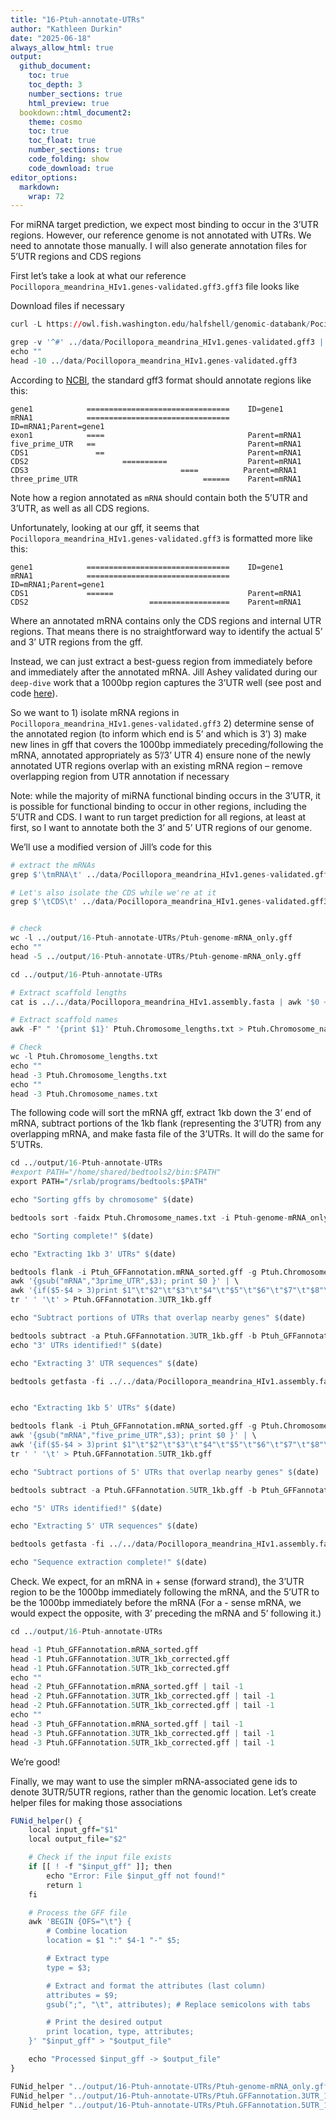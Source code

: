 ```yaml
---
title: "16-Ptuh-annotate-UTRs"
author: "Kathleen Durkin"
date: "2025-06-18"
always_allow_html: true
output: 
  github_document:
    toc: true
    toc_depth: 3
    number_sections: true
    html_preview: true 
  bookdown::html_document2:
    theme: cosmo
    toc: true
    toc_float: true
    number_sections: true
    code_folding: show
    code_download: true
editor_options: 
  markdown: 
    wrap: 72
---
```


For miRNA target prediction, we expect most binding to occur in the 3'UTR regions. However, our reference genome is not annotated with UTRs. We need to annotate those manually. I will also generate annotation files for 5'UTR regions and CDS regions

First let's take a look at what our reference `Pocillopora_meandrina_HIv1.genes-validated.gff3.gff3` file looks like

Download files if necessary
```r
curl -L https://owl.fish.washington.edu/halfshell/genomic-databank/Pocillopora_meandrina_HIv1.assembly.fasta -o ../data/Pocillopora_meandrina_HIv1.assembly.fasta
```


```r
grep -v '^#' ../data/Pocillopora_meandrina_HIv1.genes-validated.gff3 | cut -s -f 3 | sort | uniq -c | sort -rn
echo ""
head -10 ../data/Pocillopora_meandrina_HIv1.genes-validated.gff3
```

According to [NCBI](https://www.ncbi.nlm.nih.gov/genbank/genomes_gff/), the standard gff3 format should annotate regions like this:

```         
gene1            ================================    ID=gene1
mRNA1            ================================    ID=mRNA1;Parent=gene1
exon1            ====                                Parent=mRNA1
five_prime_UTR   ==                                  Parent=mRNA1
CDS1               ==                                Parent=mRNA1
CDS2                     ==========                  Parent=mRNA1
CDS3                                  ====          Parent=mRNA1
three_prime_UTR                            ======    Parent=mRNA1
```
Note how a region annotated as `mRNA` should contain both the 5'UTR and 3'UTR, as well as all CDS regions.

Unfortunately, looking at our gff, it seems that `Pocillopora_meandrina_HIv1.genes-validated.gff3` is formatted more like this:

```
gene1            ================================    ID=gene1
mRNA1            ================================    ID=mRNA1;Parent=gene1
CDS1             ======                              Parent=mRNA1
CDS2                           ==================    Parent=mRNA1
```
Where an annotated mRNA contains only the CDS regions and internal UTR regions. That means there is no straightforward way to identify the actual 5' and 3' UTR regions from the gff. 

Instead, we can just extract a best-guess region from immediately before and immediately after the annotated mRNA. Jill Ashey validated during our `deep-dive` work that a 1000bp region captures the 3'UTR well (see post and code [here](https://github.com/JillAshey/JillAshey_Putnam_Lab_Notebook/blob/master/_posts/2024-06-15-e5-deepdive-miRNA-TargetPrediction.md)).

So we want to 
1) isolate mRNA regions in `Pocillopora_meandrina_HIv1.genes-validated.gff3`
2) determine sense of the annotated region (to inform which end is 5' and which is 3')
3) make new lines in gff that covers the 1000bp immediately preceding/following the mRNA, annotated appropriately as 5'/3' UTR
4) ensure none of the newly annotated UTR regions overlap with an existing mRNA region -- remove overlapping region from UTR annotation if necessary

Note: while the majority of miRNA functional binding occurs in the 3'UTR, it is possible for functional binding to occur in other regions, including the 5'UTR and CDS. I want to run target prediction for all regions, at least at first, so I want to annotate both the 3' and 5' UTR regions of our genome.

We'll use a modified version of Jill's code for this

```r

# extract the mRNAs
grep $'\tmRNA\t' ../data/Pocillopora_meandrina_HIv1.genes-validated.gff3 > ../output/16-Ptuh-annotate-UTRs/Ptuh-genome-mRNA_only.gff

# Let's also isolate the CDS while we're at it
grep $'\tCDS\t' ../data/Pocillopora_meandrina_HIv1.genes-validated.gff3 > ../output/16-Ptuh-annotate-UTRs/Ptuh-genome-CDS_only.gff


# check
wc -l ../output/16-Ptuh-annotate-UTRs/Ptuh-genome-mRNA_only.gff
echo ""
head -5 ../output/16-Ptuh-annotate-UTRs/Ptuh-genome-mRNA_only.gff
```


```r
cd ../output/16-Ptuh-annotate-UTRs

# Extract scaffold lengths
cat is ../../data/Pocillopora_meandrina_HIv1.assembly.fasta | awk '$0 ~ ">" {if (NR > 1) {print c;} c=0;printf substr($0,2,100) "\t"; } $0 !~ ">" {c+=length($0);} END { print c; }' > Ptuh.Chromosome_lengths.txt

# Extract scaffold names
awk -F" " '{print $1}' Ptuh.Chromosome_lengths.txt > Ptuh.Chromosome_names.txt

# Check
wc -l Ptuh.Chromosome_lengths.txt 
echo ""
head -3 Ptuh.Chromosome_lengths.txt 
echo ""
head -3 Ptuh.Chromosome_names.txt 

```

The following code will sort the mRNA gff, extract 1kb down the 3' end of mRNA, subtract portions of the 1kb flank (representing the 3'UTR) from any overlapping mRNA, and make fasta file of the 3'UTRs. It will do the same for 5'UTRs.

```r
cd ../output/16-Ptuh-annotate-UTRs
#export PATH="/home/shared/bedtools2/bin:$PATH"
export PATH="/srlab/programs/bedtools:$PATH"

echo "Sorting gffs by chromosome" $(date)

bedtools sort -faidx Ptuh.Chromosome_names.txt -i Ptuh-genome-mRNA_only.gff > Ptuh_GFFannotation.mRNA_sorted.gff

echo "Sorting complete!" $(date)

echo "Extracting 1kb 3' UTRs" $(date)

bedtools flank -i Ptuh_GFFannotation.mRNA_sorted.gff -g Ptuh.Chromosome_lengths.txt -l 0 -r 1000 -s | \
awk '{gsub("mRNA","3prime_UTR",$3); print $0 }' | \
awk '{if($5-$4 > 3)print $1"\t"$2"\t"$3"\t"$4"\t"$5"\t"$6"\t"$7"\t"$8"\t"$9}' | \
tr ' ' '\t' > Ptuh.GFFannotation.3UTR_1kb.gff

echo "Subtract portions of UTRs that overlap nearby genes" $(date)

bedtools subtract -a Ptuh.GFFannotation.3UTR_1kb.gff -b Ptuh_GFFannotation.mRNA_sorted.gff > Ptuh.GFFannotation.3UTR_1kb_corrected.gff 
echo "3' UTRs identified!" $(date)

echo "Extracting 3' UTR sequences" $(date)

bedtools getfasta -fi ../../data/Pocillopora_meandrina_HIv1.assembly.fasta -bed Ptuh.GFFannotation.3UTR_1kb_corrected.gff -fo Ptuh_3UTR_1kb.fasta -fullHeader


echo "Extracting 1kb 5' UTRs" $(date)

bedtools flank -i Ptuh_GFFannotation.mRNA_sorted.gff -g Ptuh.Chromosome_lengths.txt -l 1000 -r 0 -s | \
awk '{gsub("mRNA","five_prime_UTR",$3); print $0 }' | \
awk '{if($5-$4 > 3)print $1"\t"$2"\t"$3"\t"$4"\t"$5"\t"$6"\t"$7"\t"$8"\t"$9}' | \
tr ' ' '\t' > Ptuh.GFFannotation.5UTR_1kb.gff

echo "Subtract portions of 5' UTRs that overlap nearby genes" $(date)

bedtools subtract -a Ptuh.GFFannotation.5UTR_1kb.gff -b Ptuh_GFFannotation.mRNA_sorted.gff > Ptuh.GFFannotation.5UTR_1kb_corrected.gff

echo "5' UTRs identified!" $(date)

echo "Extracting 5' UTR sequences" $(date)

bedtools getfasta -fi ../../data/Pocillopora_meandrina_HIv1.assembly.fasta -bed Ptuh.GFFannotation.5UTR_1kb_corrected.gff -fo Ptuh_5UTR_1kb.fasta -fullHeader

echo "Sequence extraction complete!" $(date)
```

Check. We expect, for an mRNA in + sense (forward strand), the 3'UTR region to be the 1000bp immediately following the mRNA, and the 5'UTR to be the 1000bp immediately before the mRNA
(For a - sense mRNA, we would expect the opposite, with 3' preceding the mRNA and 5' following it.)
```r
cd ../output/16-Ptuh-annotate-UTRs

head -1 Ptuh_GFFannotation.mRNA_sorted.gff
head -1 Ptuh.GFFannotation.3UTR_1kb_corrected.gff
head -1 Ptuh.GFFannotation.5UTR_1kb_corrected.gff
echo ""
head -2 Ptuh_GFFannotation.mRNA_sorted.gff | tail -1
head -2 Ptuh.GFFannotation.3UTR_1kb_corrected.gff | tail -1
head -2 Ptuh.GFFannotation.5UTR_1kb_corrected.gff | tail -1
echo ""
head -3 Ptuh_GFFannotation.mRNA_sorted.gff | tail -1
head -3 Ptuh.GFFannotation.3UTR_1kb_corrected.gff | tail -1
head -3 Ptuh.GFFannotation.5UTR_1kb_corrected.gff | tail -1

```

We're good!

Finally, we may want to use the simpler mRNA-associated gene ids to denote 3UTR/5UTR regions, rather than the genomic location. Let's create helper files for making those associations

```r

FUNid_helper() {
    local input_gff="$1"
    local output_file="$2"

    # Check if the input file exists
    if [[ ! -f "$input_gff" ]]; then
        echo "Error: File $input_gff not found!"
        return 1
    fi

    # Process the GFF file
    awk 'BEGIN {OFS="\t"} {
        # Combine location
        location = $1 ":" $4-1 "-" $5;

        # Extract type
        type = $3;

        # Extract and format the attributes (last column)
        attributes = $9;
        gsub(";", "\t", attributes); # Replace semicolons with tabs

        # Print the desired output
        print location, type, attributes;
    }' "$input_gff" > "$output_file"

    echo "Processed $input_gff -> $output_file"
}

FUNid_helper "../output/16-Ptuh-annotate-UTRs/Ptuh-genome-mRNA_only.gff" "../output/16-Ptuh-annotate-UTRs/Ptuh-mRNA-geneIDs.txt"
FUNid_helper "../output/16-Ptuh-annotate-UTRs/Ptuh.GFFannotation.3UTR_1kb_corrected.gff" "../output/16-Ptuh-annotate-UTRs/Ptuh-3UTR-geneIDs.txt"
FUNid_helper "../output/16-Ptuh-annotate-UTRs/Ptuh.GFFannotation.5UTR_1kb_corrected.gff" "../output/16-Ptuh-annotate-UTRs/Ptuh-5UTR-geneIDs.txt"


```